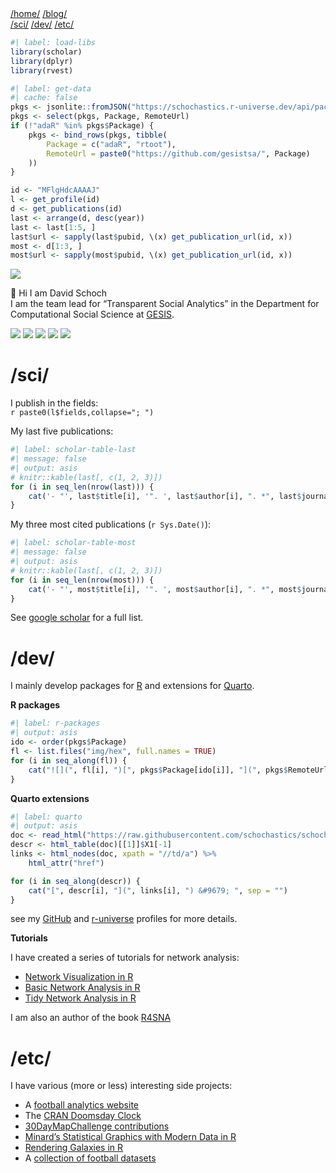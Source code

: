 ```{=html}
<nav class="nav" id="navbar">
  <div class="nav-left">
    <a href="/">/home/</a>
    <a href="https://blog.schochastics.net">/blog/</a>
  </div>
  <div class="nav-center">
    <a class="brand">
      <img src="img/logo.svg" alt="">
    </a>
  </div>
  <div class="nav-right">
      <a href="#sci">/sci/</a>
      <a href="#dev">/dev/</a>
      <a href="#etc">/etc/</a>
  </div>
</nav>

```

```r
#| label: load-libs
library(scholar)
library(dplyr)
library(rvest)
```

```r
#| label: get-data
#| cache: false
pkgs <- jsonlite::fromJSON("https://schochastics.r-universe.dev/api/packages/")
pkgs <- select(pkgs, Package, RemoteUrl)
if (!"adaR" %in% pkgs$Package) {
    pkgs <- bind_rows(pkgs, tibble(
        Package = c("adaR", "rtoot"),
        RemoteUrl = paste0("https://github.com/gesistsa/", Package)
    ))
}

id <- "MFlgHdcAAAAJ"
l <- get_profile(id)
d <- get_publications(id)
last <- arrange(d, desc(year))
last <- last[1:5, ]
last$url <- sapply(last$pubid, \(x) get_publication_url(id, x))
most <- d[1:3, ]
most$url <- sapply(most$pubid, \(x) get_publication_url(id, x))
```

::::{.row}

:::{.col-2}

:::

:::{.col-8}

:::{.me}
![](avatar.jpg){.avatar}

👋 Hi I am [David Schoch]{.highlight}  
I am the team lead for "Transparent Social Analytics" in the Department for Computational Social Science at [GESIS](https://www.gesis.org/home).

<!-- https://github.com/edent/SuperTinyIcons?tab=readme-ov-file -->
[![](img/github.svg){.social}](https://github.com/schochastics)
[![](img/mastodon.svg){.social}](https://fosstodon.org/@schochastics)
[![](img/twitter.svg){.social}](https://x.com/schochastics)
[![](img/scholar.svg){.social}](https://scholar.google.de/citations?user=MFlgHdcAAAAJ)
[![](img/orcid.svg){.social}](https://orcid.org/0000-0003-2952-4812)
:::


# /sci/

I publish in the fields:  
`r paste0(l$fields,collapse="; ")`

My last five publications:
```r
#| label: scholar-table-last
#| message: false
#| output: asis
# knitr::kable(last[, c(1, 2, 3)])
for (i in seq_len(nrow(last))) {
    cat('- "', last$title[i], '". ', last$author[i], ". *", last$journal[i], "* [(link)](", last$url[i], ")", "\n", sep = "")
}
```

My three most cited publications (`r Sys.Date()`):  
```r
#| label: scholar-table-most
#| message: false
#| output: asis
# knitr::kable(last[, c(1, 2, 3)])
for (i in seq_len(nrow(most))) {
    cat('- "', most$title[i], '". ', most$author[i], ". *", most$journal[i], "* [(link)](", most$url[i], ") **Citations: ", most$cites[i], "**", "\n", sep = "")
}
```



See [google scholar](https://scholar.google.de/citations?user=MFlgHdcAAAAJ) for a full list.



# /dev/

I mainly develop packages for [R](https://www.r-project.org/) and extensions for [Quarto](https://quarto.org).

[**R packages**]{.sec-head}  
```r
#| label: r-packages
#| output: asis
ido <- order(pkgs$Package)
fl <- list.files("img/hex", full.names = TRUE)
for (i in seq_along(fl)) {
    cat("![](", fl[i], ")[", pkgs$Package[ido[i]], "](", pkgs$RemoteUrl[ido[i]], ")", "\n", sep = "")
}


```

[**Quarto extensions**]{.sec-head}  

```r
#| label: quarto
#| output: asis
doc <- read_html("https://raw.githubusercontent.com/schochastics/schochastics/main/README.md")
descr <- html_table(doc)[[1]]$X1[-1]
links <- html_nodes(doc, xpath = "//td/a") %>%
    html_attr("href")

for (i in seq_along(descr)) {
    cat("[", descr[i], "](", links[i], ") &#9679; ", sep = "")
}
```

see my [GitHub](https://github.com/schochastics) and [r-universe](https://schochastics.r-universe.dev) profiles for more details.

[**Tutorials**]{.sec-head}

I have created a series of tutorials for network analysis:

- [Network Visualization in R](https://schochastics.github.io/netVizR/)
- [Basic Network Analysis in R](https://schochastics.github.io/netAnaR/)
- [Tidy Network Analysis in R](https://schochastics.github.io/tidynetAnaR/)

I am also an author of the book [R4SNA](https://schochastics.github.io/R4SNA/)



# /etc/

I have various (more or less) interesting side projects:

- A [football analytics website](http://worldclubratings.com/)
- The [CRAN Doomsday Clock](https://schochastics.github.io/cran-doomsday/)
- [30DayMapChallenge contributions](https://github.com/schochastics/30DayMapChallenge)
- [Minard’s Statistical Graphics with Modern Data in R](https://github.com/schochastics/minard)
- [Rendering Galaxies in R](https://github.com/schochastics/galaxies)
- A [collection of football datasets](https://github.com/schochastics/football-data)



:::

:::{.col-2}

:::

::::